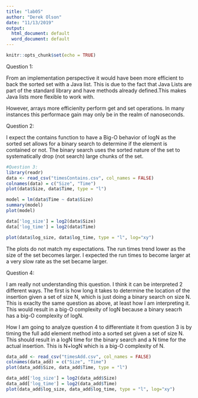 ```yaml
---
title: "lab05"
author: "Derek Olson"
date: "11/13/2019"
output:
  html_document: default
  word_document: default
---
```


```r
knitr::opts_chunk$set(echo = TRUE)
```

Question 1:

From an implementation perspective it would have been more efficient to back the sorted set with a Java list. This is due to the fact that Java Lists are part of the standard library and have methods already defined.This makes Java lists more flexible to work with. 

However, arrays more efficienlty perform get and set operations. In many instances this performace gain may only be in the realm of nanoseconds.  

Question 2:

I expect the contains function to have a Big-O behavior of logN as the sorted set allows for a binary search to determine if the element is contained or not. The binary search uses the sorted nature of the set to systematically drop (not search) large chunks of the set. 

```r
#Question 3:
library(readr)
data <- read_csv("timesContains.csv", col_names = FALSE)
colnames(data) = c("Size", "Time")
plot(data$Size, data$Time, type = "l")
```

```r
model = lm(data$Time ~ data$Size)
summary(model)
plot(model)
```


```r
data['log_size'] = log2(data$Size)
data['log_time'] = log2(data$Time)
```

```r
plot(data$log_size, data$log_time, type = "l", log="xy")
```

The plots do not match my expectations. The run times trend lower as the size of the set becomes larger. I expected the run times to become larger at a very slow rate as the set became larger.

Question 4:

I am really not understanding this question. I think it can be interpreted 2 different ways. The first is how long it takes to determine the location of the insertion given a set of size N, which is just doing a binary search on size N. This is exaclty the same question as above, at least how I am interpreting it. This would result in a big-O complexity of logN because a binary seacrh has a big-O complexity of logN. 

How I am going to analyze question 4 to differentiate it from question 3 is by timing the full add element method into a sorted set given a set of size N. This should result in a logN time for the binary search and a N time for the actual insertion. This is N+logN which is a big-O complexity of N.  

```r
data_add <- read_csv("timesAdd.csv", col_names = FALSE)
colnames(data_add) = c("Size", "Time")
plot(data_add$Size, data_add$Time, type = "l")
```

```r
data_add['log_size'] = log2(data_add$Size)
data_add['log_time'] = log2(data_add$Time)
plot(data_add$log_size, data_add$log_time, type = "l", log="xy")
```

